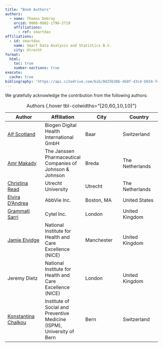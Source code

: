 ```yaml
---
title: "Book Authors"
authors:   
  - name: Thomas Debray
    orcid: 0000-0002-1790-2719
    affiliations:
      - ref: smartdas
affiliations:
  - id: smartdas
    name: Smart Data Analysis and Statistics B.V.
    city: Utrecht
format:
  html:
    toc: true
    number-sections: true
execute:
  cache: true
bibliography: 'https://api.citedrive.com/bib/0d25b38b-db8f-43c4-b934-f4e2f3bd655a/references.bib?x=eyJpZCI6ICIwZDI1YjM4Yi1kYjhmLTQzYzQtYjkzNC1mNGUyZjNiZDY1NWEiLCAidXNlciI6ICIyNTA2IiwgInNpZ25hdHVyZSI6ICI0MGFkYjZhMzYyYWE5Y2U0MjQ2NWE2ZTQzNjlhMWY3NTk5MzhhNzUxZDNjYWIxNDlmYjM4NDgwOTYzMzY5YzFlIn0=/bibliography.bib'
---
```


We gratefully acknowledge the contribution from the following authors:

|  Author | Affiliation | City | Country |
|---|---|---|---|
| [Alf Scotland](https://orcid.org/0000-0001-9590-8617) | Biogen Digital Health International GmbH  | Baar|	Switzerland |
| [Amr Makady](https://orcid.org/0000-0002-5260-1946) |  The Janssen Pharmaceutical Companies of Johnson \& Johnson | Breda|	The Netherlands |
| [Christina Read](https://orcid.org/0009-0008-1637-6199) |	Utrecht University | Utrecht| The Netherlands |
| [Elvira D'Andrea](https://orcid.org/0000-0002-5263-3964) |	AbbVie Inc.	|		Boston, MA	| United States |
| [Grammati Sarri](https://orcid.org/0000-0001-5536-8038) |  Cytel Inc. | London| United Kingdom |
| [Jamie Elvidge](https://orcid.org/0000-0002-6154-8091)	| National Institute for Health and Care Excellence (NICE)	|		Manchester|	United Kingdom |
| Jeremy Dietz	| National Institute for Health and Care Excellence (NICE)	|		London|	United Kingdom |
| [Konstantina Chalkou](https://orcid.org/0000-0001-9718-021X)	| Institute of Social and Preventive Medicine (ISPM), University of Bern	|		Bern|	Switzerland |

: Authors {.hover tbl-colwidths="[20,60,10,10]"}


